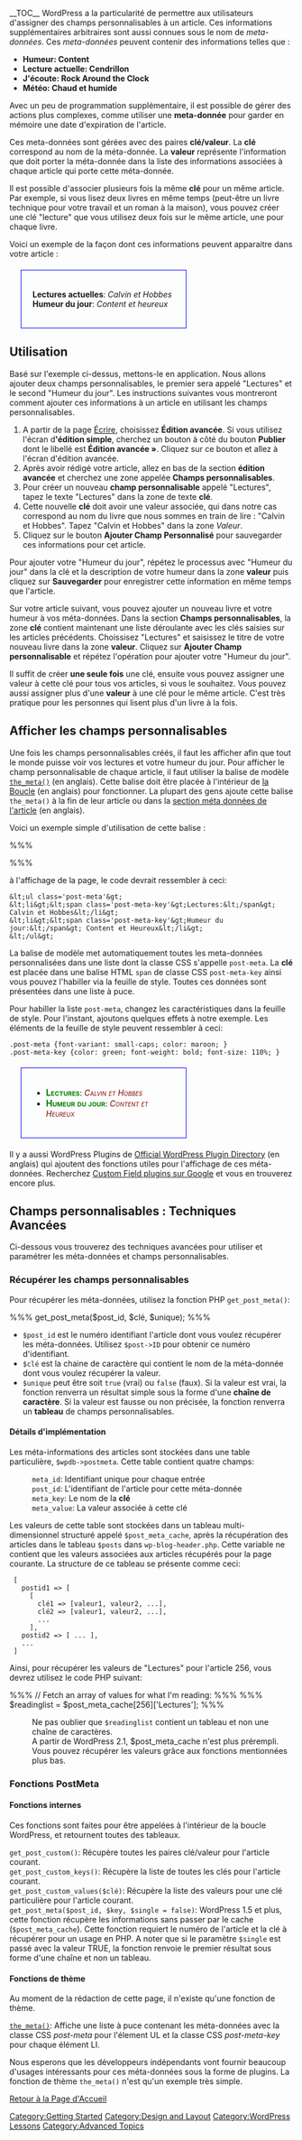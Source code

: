 {{French Header}}
__TOC__
WordPress a la particularité de permettre aux utilisateurs d'assigner des champs personnalisables à un article. Ces informations supplémentaires arbitraires sont aussi connues sous le nom de ''meta-données''. Ces ''meta-données'' peuvent contenir des informations telles que :

* '''Humeur: Content'''
* '''Lecture actuelle: Cendrillon'''
* '''J'écoute: Rock Around the Clock'''
* '''Météo: Chaud et humide'''

Avec un peu de programmation supplémentaire, il est possible de gérer des actions plus complexes, comme utiliser une '''meta-donnée''' pour garder en mémoire une date d'expiration de l'article.

Ces meta-données sont gérées avec des paires '''clé/valeur'''. La '''clé''' correspond au nom de la méta-donnée. La '''valeur''' représente l'information que doit porter la méta-donnée dans la liste des informations associées à chaque article qui porte cette méta-donnée.

Il est possible d'associer plusieurs fois la même '''clé''' pour un même article. Par exemple, si vous lisez deux livres en même temps (peut-être un livre technique pour votre travail et un roman à la maison), vous pouvez créer une clé "lecture" que vous utilisez deux fois sur le même article, une pour chaque livre.

Voici un exemple de la façon dont ces informations peuvent apparaitre dans votre article :

<div style="border:1px solid blue; width:50%; margin: 20px; padding:20px">'''Lectures actuelles''': ''Calvin et Hobbes''
'''Humeur du jour''': ''Content et heureux''
</div>

==Utilisation==

Basé sur l'exemple ci-dessus, mettons-le en application. Nous allons ajouter deux champs personnalisables, le premier sera appelé "Lectures" et le second "Humeur du jour". Les instructions suivantes vous montreront comment ajouter ces informations à un article en utilisant les champs personnalisables.

# A partir de la page [[fr:Panneaux_Administration#.C3.89crire_un_Article|Écrire]], choisissez '''Édition avancée'''. Si vous utilisez l'écran d''''édition simple''', cherchez un bouton à côté du bouton '''Publier''' dont le libellé est '''Édition avancée &raquo;'''. Cliquez sur ce bouton et allez à l'écran d'édition avancée.
# Après avoir rédigé votre article, allez en bas de la section '''édition avancée''' et cherchez une zone appelée '''Champs personnalisables'''.
# Pour créer un nouveau '''champ personnalisable''' appelé "Lectures", tapez le texte "Lectures" dans la zone de texte '''clé'''.
# Cette nouvelle '''clé''' doit avoir une valeur associée, qui dans notre cas correspond au nom du livre que nous sommes en train de lire : "Calvin et Hobbes". Tapez "Calvin et Hobbes" dans la zone ''Valeur''.
# Cliquez sur le bouton '''Ajouter Champ Personnalisé''' pour sauvegarder ces informations pour cet article.

Pour ajouter votre "Humeur du jour", répétez le processus avec "Humeur du jour" dans la clé et la description de votre humeur dans la zone '''valeur''' puis cliquez sur '''Sauvegarder''' pour enregistrer cette information en même temps que l'article.

Sur votre article suivant, vous pouvez ajouter un nouveau livre et votre humeur à vos méta-données. Dans la section '''Champs personnalisables''', la zone '''clé''' contient maintenant une liste déroulante avec les clés saisies sur les articles précédents. Choissisez "Lectures" et saisissez le titre de votre nouveau livre dans la zone '''valeur'''. Cliquez sur '''Ajouter Champ personnalisable''' et répétez l'opération pour ajouter votre "Humeur du jour".

Il suffit de créer '''une seule fois''' une clé, ensuite vous pouvez assigner une valeur à cette clé pour tous vos articles, si vous le souhaitez. Vous pouvez aussi assigner plus d'une '''valeur''' à une clé pour le même article. C'est très pratique pour les personnes qui lisent plus d'un livre à la fois.

==Afficher les champs personnalisables==

Une fois les champs personnalisables créés, il faut les afficher afin que tout le monde puisse voir vos lectures et votre humeur du jour. Pour afficher le champ personnalisable de chaque article, il faut utiliser la balise de modèle <tt>[[Template_Tags/the_meta|the_meta()]]</tt> (en anglais). Cette balise doit être placée à l'intérieur de [[The Loop|la Boucle]] (en anglais) pour fonctionner. La plupart des gens ajoute cette balise <tt>the_meta()</tt> à la fin de leur article ou dans la [[Post Meta Data Section| section méta données de l'article]] (en anglais).

Voici un exemple simple d'utilisation de cette balise :

%%% <?php the_meta(); ?> %%%

à l'affichage de la page, le code devrait ressembler à ceci:

<pre>&lt;ul class='post-meta'&gt;
&lt;li&gt;&lt;span class='post-meta-key'&gt;Lectures:&lt;/span&gt; Calvin et Hobbes&lt;/li&gt;
&lt;li&gt;&lt;span class='post-meta-key'&gt;Humeur du jour:&lt;/span&gt; Content et Heureux&lt;/li&gt;
&lt;/ul&gt;</pre>

La balise de modèle met automatiquement toutes les meta-données personnalisées dans une liste dont la classe CSS s'appelle <tt>post-meta</tt>. La '''clé''' est placée dans une balise HTML <tt>span</tt> de classe CSS <tt>post-meta-key</tt> ainsi vous pouvez l'habiller via la feuille de style. Toutes ces données sont présentées dans une liste à puce.

Pour habiller la liste <tt>post-meta</tt>, changez les caractéristiques dans la feuille de style. Pour l'instant, ajoutons quelques effets à notre exemple. Les éléments de la feuille de style peuvent ressembler à ceci:

<pre>.post-meta {font-variant: small-caps; color: maroon; }
.post-meta-key {color: green; font-weight: bold; font-size: 110%; }</pre>

<div style="border:1px solid blue; width:50%; margin: 20px; padding:20px">
* <span style="font-size:110%; color: green; font-weight:bold; font-variant: small-caps">Lectures</span>: <span style="font-style:italic; color: maroon; font-variant: small-caps">Calvin et Hobbes</span>
* <span style="font-size:110%; color: green; font-weight:bold; font-variant: small-caps">Humeur du jour</span>: <span style="font-style:italic; color: maroon; font-variant: small-caps">Content et Heureux</span>
</div>

Il y a aussi WordPress Plugins de [http://wordpress.org/extend/plugins/ Official WordPress Plugin Directory] (en anglais) qui ajoutent des fonctions utiles pour l'affichage de ces méta-données. Recherchez  [http://www.google.com/search?hl=en&q=custom+fields+plugin+wordpress&btnG=Google+Search Custom Field plugins sur Google] et vous en trouverez encore plus.

==Champs personnalisables : Techniques Avancées==

Ci-dessous vous trouverez des techniques avancées pour utiliser et paramétrer les méta-données et champs personnalisables.

===Récupérer les champs personnalisables===
Pour récupérer les méta-données, utilisez la fonction PHP <tt>get_post_meta()</tt>:

%%% get_post_meta($post_id, $clé, $unique); %%%

*<tt>$post_id</tt> est le numéro identifiant l'article dont vous voulez récupérer les méta-données. Utilisez <tt>$post->ID</tt> pour obtenir ce numéro d'identifiant.
*<tt>$clé</tt> est la chaine de caractère qui contient le nom de la méta-donnée dont vous voulez récupérer la valeur.
*<tt>$unique</tt> peut être soit <tt>true</tt> (vrai) ou <tt>false</tt> (faux). Si la valeur est vrai, la fonction renverra un résultat simple sous la forme d'une '''chaîne de caractère'''. Si la valeur est fausse ou non précisée, la fonction renverra un '''tableau''' de champs personnalisables.

====Détails d'implémentation====
Les méta-informations des articles sont stockées dans une table particulière, <tt>$wpdb->postmeta</tt>. Cette table contient quatre champs:

:<tt>meta_id</tt>: Identifiant unique pour chaque entrée<br />
:<tt>post_id</tt>: L'identifiant de l'article pour cette méta-donnée<br />
:<tt>meta_key</tt>: Le nom de la '''clé'''<br />
:<tt>meta_value</tt>: La valeur associée à cette clé<br />

Les valeurs de cette table sont stockées dans un tableau multi-dimensionnel structuré appelé <tt>$post_meta_cache</tt>, après la récupération des articles dans le tableau <tt>$posts</tt> dans <tt>wp-blog-header.php</tt>. Cette variable ne contient que les valeurs associées aux articles récupérés pour la page courante. La structure de ce tableau se présente comme ceci:

  [
    postid1 => [
      [
        clé1 => [valeur1, valeur2, ...],
        clé2 => [valeur1, valeur2, ...],
        ...
      ],
    postid2 => [ ... ],
    ...
  ]

Ainsi, pour récupérer les valeurs de "Lectures" pour l'article 256, vous devrez utilisez le code PHP suivant:

%%% // Fetch an array of values for what I'm reading: %%%
%%% $readinglist = $post_meta_cache[256]['Lectures']; %%%

:Ne pas oublier que <tt>$readinglist</tt> contient un tableau et non une chaîne de caractères.
:A partir de WordPress 2.1, $post_meta_cache n'est plus prérempli. Vous pouvez récupérer les valeurs grâce aux fonctions mentionnées plus bas.

===Fonctions PostMeta===

====Fonctions internes====

Ces fonctions sont faites pour être appelées à l'intérieur de la boucle WordPress, et retournent toutes des tableaux.

;<tt>get_post_custom()</tt>: Récupère toutes les paires clé/valeur pour l'article courant.
;<tt>get_post_custom_keys()</tt>: Récupère la liste de toutes les clés pour l'article courant.
;<tt>get_post_custom_values($clé)</tt>: Récupère la liste des valeurs pour une clé particulière pour l'article courant.
;<tt>get_post_meta($post_id, $key, $single = false)</tt>: WordPress 1.5 et plus, cette fonction récupère les informations sans passer par le cache (<tt>$post_meta_cache</tt>). Cette fonction requiert le numéro de l'article et la clé à récupérer pour un usage en PHP. A noter que si le paramètre <tt>$single</tt> est passé avec la valeur TRUE, la fonction renvoie le premier résultat sous forme d'une chaîne et non un tableau.

====Fonctions de thème====

Au moment de la rédaction de cette page, il n'existe qu'une fonction de thème.

;<tt>[[Template Tags/the_meta|the_meta()]]</tt>: Affiche une liste à puce contenant les méta-données avec la classe CSS ''post-meta'' pour l'élement UL et la classe CSS ''post-meta-key'' pour chaque élément LI.

Nous esperons que les développeurs indépendants vont fournir beaucoup d'usages intéressants pour ces méta-données sous la forme de plugins. La fonction de thème <tt>the_meta()</tt> n'est qu'un exemple très simple.

[[fr:Accueil|Retour à la Page d'Accueil]]

[[Category:Getting Started]]
[[Category:Design and Layout]]
[[Category:WordPress Lessons]]
[[Category:Advanced Topics]]